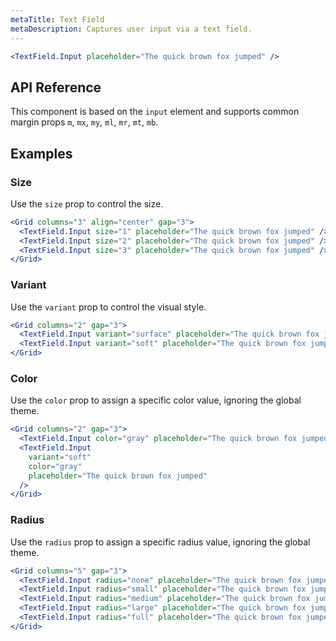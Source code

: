 ```yaml
---
metaTitle: Text Field
metaDescription: Captures user input via a text field.
---
```


```jsx live=true
<TextField.Input placeholder="The quick brown fox jumped" />
```

## API Reference

This component is based on the `input` element and supports common margin props `m`, `mx`, `my`, `ml`, `mr`, `mt`, `mb`.

<ThemesPropsTable name="textField" />

## Examples

### Size

Use the `size` prop to control the size.

```jsx live=true
<Grid columns="3" align="center" gap="3">
  <TextField.Input size="1" placeholder="The quick brown fox jumped" />
  <TextField.Input size="2" placeholder="The quick brown fox jumped" />
  <TextField.Input size="3" placeholder="The quick brown fox jumped" />
</Grid>
```

### Variant

Use the `variant` prop to control the visual style.

```jsx live=true
<Grid columns="2" gap="3">
  <TextField.Input variant="surface" placeholder="The quick brown fox jumped" />
  <TextField.Input variant="soft" placeholder="The quick brown fox jumped" />
</Grid>
```

### Color

Use the `color` prop to assign a specific color value, ignoring the global theme.

```jsx live=true
<Grid columns="2" gap="3">
  <TextField.Input color="gray" placeholder="The quick brown fox jumped" />
  <TextField.Input
    variant="soft"
    color="gray"
    placeholder="The quick brown fox jumped"
  />
</Grid>
```

### Radius

Use the `radius` prop to assign a specific radius value, ignoring the global theme.

```jsx live=true
<Grid columns="5" gap="3">
  <TextField.Input radius="none" placeholder="The quick brown fox jumped" />
  <TextField.Input radius="small" placeholder="The quick brown fox jumped" />
  <TextField.Input radius="medium" placeholder="The quick brown fox jumped" />
  <TextField.Input radius="large" placeholder="The quick brown fox jumped" />
  <TextField.Input radius="full" placeholder="The quick brown fox jumped" />
</Grid>
```
